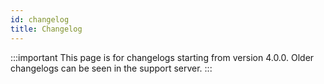 ```yaml
---
id: changelog
title: Changelog
---
```



:::important
This page is for changelogs starting from version 4.0.0. Older changelogs can be seen in the support server.
:::